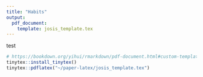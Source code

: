 ```yaml
---
title: "Habits"
output:
  pdf_document:
    template: josis_template.tex
---
```


test


```r
# https://bookdown.org/yihui/rmarkdown/pdf-document.html#custom-templates-1
tinytex::install_tinytex()
tinytex::pdflatex("~/paper-latex/josis_template.tex")
```

